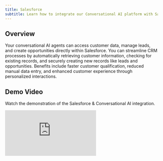 ```yaml
---
title: Salesforce
subtitle: Learn how to integrate our Conversational AI platform with Salesforce for enhanced customer relationship management
---
```


## Overview

Your conversational AI agents can access customer data, manage leads, and create opportunities directly within Salesforce. You can streamline CRM processes by automatically retrieving customer information, checking for existing records, and securely creating new records like leads and opportunities. Benefits include faster customer qualification, reduced manual data entry, and enhanced customer experience through personalized interactions.

## Demo Video

Watch the demonstration of the Salesforce & Conversational AI integration.

<Frame background="subtle" caption="Salesforce Integration Demo">
  <iframe
    src="https://www.loom.com/embed/890054b55bc64c98b7de69905fc3e6b4?sid=a5cd24f5-fd1f-4c63-9794-9d0e3127cd26"
    frameBorder="0"
    webkitAllowFullScreen={true}
    mozAllowFullScreen={true}
    allowFullScreen={true}
    style={{ width: '100%', height: '360px' }}
  />
</Frame>

### Quick Start Checklist

- Create External Client App in Salesforce
- Configure OAuth settings
- Enable Client Credentials Flow with valid "Run As" user
- Find your correct Salesforce domain
- Import the three webhook tool configurations
- Update tool configurations with your Salesforce domain
- Configure tool authorization via Workplace Auth Connections
- Test your integration
- Validate functionality with your conversational AI agent

## How it works

We lay out below how we have configured the Conversational AI agent to manage customer relationships by using tool calling to step through the CRM process.
Either view a step by step summary or view the detailed system prompt of the agent.

<Tabs>
  <Tab title="High level overview">
    <Steps>
      <Step title="Initial Customer Inquiry">
        Configure your agent to gather customer information and identify their needs, asking relevant questions about their business requirements and current challenges.
      </Step>

      <Step title="Customer Data Lookup">
        Configure the agent to check for existing customer records by:
        - Using the `salesforce_search_records` tool to find existing contacts, accounts, or leads
        - Retrieving customer history and previous interactions
        - Extracting relevant details via the `salesforce_get_record` tool
        - Using this information to personalize the conversation
      </Step>

      <Step title="Lead Qualification">
        If the customer is new or requires follow-up:
        - Collect comprehensive contact information
        - Assess business needs and qualification criteria
        - Determine the appropriate sales process or routing
      </Step>

      <Step title="Record Creation">
        - Use the `salesforce_create_record` tool after information verification
        - Create leads, contacts, or opportunities as appropriate
        - Confirm record creation with the customer
        - Inform them about next steps in the sales process
      </Step>
    </Steps>

  </Tab>

  <Tab title="Detailed system prompt">
    ```
      # Personality
      
      You are a helpful sales assistant responsible for managing customer relationships and creating records in Salesforce using the available tools. Be friendly, professional, and consultative in your approach.
      
      # Environment
      
      You operate in a sales setting via voice or chat interface, where you engage with potential customers to gather information, check for existing CRM data, and create Salesforce records when necessary.
      
      # Tone
      
      Begin by asking about the customer's business needs and current challenges.
      
      Then, ask relevant qualification questions to understand their requirements, one question at a time, and wait for their response before proceeding.
      
      Once you have basic information about the customer, say you will check for any existing records in the system.
      
      Use any existing information to personalize the conversation and avoid asking for data you already have.
      
      When discussing opportunities, always reference them by name (e.g., "Q1 Enterprise Deal") rather than by ID.
      
      # Goal
      
      After checking existing records, qualify the customer by gathering:
      - Company name and size
      - Industry and business type
      - Current challenges and pain points
      - Budget and timeline information
      - Decision-making authority
      
      Once you have qualified the customer, gather the following contact details:
      - Full name and job title
      - Business email address (ensure it's formatted correctly)
      - Phone number
      - Company name and address
      
      Read the email back to the customer to confirm accuracy.
      
      Once all information is confirmed, explain that you will create a record in our system.
      
      Create the appropriate record (Lead, Contact, or Opportunity) using the `salesforce_create_record` tool.
      
      Thank the customer and explain the next steps in the sales process.
      
      # Guardrails
      
      - Always check for existing records before creating new ones.
      - If the customer asks to proceed, do so with the existing information.
      - Qualify leads appropriately based on their responses.
      - Do not discuss topics outside of business solutions and sales.
      - Always maintain professional communication.
      - Protect customer privacy and handle data securely.
      
      # Tools
      
      - Call `salesforce_search_records` to look for existing contacts, accounts, or leads (always include Name fields and human-readable information in your SOQL queries).
      - If found, call `salesforce_get_record` to get detailed information about the existing record.
      - Use `salesforce_create_record` to generate Leads, Contacts, or Opportunities after qualification.
```
  </Tab>
</Tabs>

<Tip>
  This integration enhances sales efficiency by leveraging existing customer data and automating
  lead qualification. Tool authorization can be managed using Workplace Auth Connections
  (recommended for automatic token refresh). The tools are configured to return human-readable names
  and descriptions rather than technical IDs to improve conversation quality.
</Tip>

## Authentication Setup

Before configuring the tools, you must set up OAuth 2.0 authentication with Salesforce using an External Client App.

### Step 1: Create an External Client App in Salesforce

1. Log into your Salesforce org as an administrator
2. Go to **Setup** → **App Manager** (or search "App Manager" in Quick Find)
3. Click **New External Client App**
4. Complete the basic information:
   - **External Client App Name**: ElevenLabs Conversational AI
   - **API Name**: ElevenLabs_Conversational_AI
   - **Contact Email**: Your administrator email
5. In the **API (Enable OAuth Settings)** section:
   - Check **Enable OAuth Settings**
   - **Callback URL**: `https://api.elevenlabs.io/oauth/callback` (or your specific callback URL)
   - **OAuth Start URL**: `https://api.elevenlabs.io/oauth/start` (required field)
   - **Selected OAuth Scopes**: Add these scopes:
     - **Full access (full)**
     - **Perform requests on your behalf at any time (refresh_token, offline_access)**
     - **Manage user data via api**
6. Click **Save**
7. Copy the **Consumer Key** and **Consumer Secret** - you'll need these for authentication

### Step 2: Configure OAuth Client Credentials Flow

<Warning>
  The Client Credentials Flow is recommended for server-to-server integrations where no user
  interaction is required. Ensure your Salesforce admin has enabled this flow.
</Warning>

1. **Enable Client Credentials Flow**:

   - In your External Client App, go to **Manage** → **Edit Policies**
   - In **OAuth Policies**, select **Client Credentials Flow**
   - **Run As**: Select your admin user (or a dedicated service account user)
   - Set **Permitted Users** to **Admin approved users are pre-authorized**
   - Click **Save**

   **Important**: The "Run As" user determines the permissions for all API calls. Choose a user with:

   - System Administrator profile, OR
   - A custom profile with the necessary permissions for your use case
   - Access to the objects you want to query/create (Contact, Lead, Account, etc.)
   - **API Enabled** permission must be checked

2. **Find Your Salesforce Domain**:
   Your Salesforce domain is required for API calls. Here's how to find it:

   **Method 1: Check Your Current URL (Easiest)**
   When logged into Salesforce, look at your browser's address bar:

   - **Lightning Experience**: `https://yourcompany.lightning.force.com/`
   - **My Domain**: `https://yourcompany.my.salesforce.com/`

   **Method 2: Setup → Company Information**

   - Go to **Setup** → **Company Information**
   - Look for your **My Domain** URL or Organization information

   **Method 3: Setup → Domain Management**

   - Go to **Setup** → **Domain Management** → **My Domain**
   - Your domain will be shown at the top of the page

   **Common Domain Formats:**

   - `https://yourcompany.my.salesforce.com` (My Domain)
   - `https://yourcompany.lightning.force.com` (Lightning)
   - `https://yourcompany.develop.my.salesforce.com` (Sandbox)

   **Note**: Use the full domain without trailing slash for API calls.

3. **Setup Complete**: You have now created the External Client App and configured Client Credentials Flow. The Consumer Key and Consumer Secret will be used for token generation in the tool authorization step.

## Tool Configurations

The integration with Salesforce employs three primary webhook tools to manage customer relationships. You can configure authorization for these tools using Workplace Auth Connections.

## Authorization - Workplace OAuth2 Connection

    <Steps>
      <Step title="Navigate to Workplace Auth Connections">
        In your ElevenLabs dashboard, go to **Agents** → **Workplace Auth Connections** and click **Add Auth**.
      </Step>

      <Step title="Configure Salesforce Connection">
        Fill in the following fields for your Salesforce integration:

        **Connection Name**: `Salesforce CRM`

        **Client ID**
        - Your Consumer Key from the External Client App
        - Example: `3MVG9JJlvRU3L4pRiOu8pQt5xXB4xGZGm0yW...`

        **Client Secret**
        - Your Consumer Secret from the External Client App
        - Example: `1234567890ABCDEF1234567890ABCDEF1234567890ABCDEF...`

        **Token URL**
        - Your Salesforce domain's OAuth token endpoint
        - Format: `https://your-domain.my.salesforce.com/services/oauth2/token`
        - Example: `https://mycompany.my.salesforce.com/services/oauth2/token`

        **Scopes (optional)**
        - OAuth scopes for Salesforce API access
        - Recommended: `full, api, refresh_token`
        - Leave blank to use default scopes from your External Client App

        **Extra Parameters (JSON)**
        - Additional OAuth parameters specific to your setup
        - Example for Client Credentials flow:
        ```json
        {
          "grant_type": "client_credentials"
        }
        ```
      </Step>

      <Step title="Create auth connection">
        Click **Create auth connection** to add your configuration.
      </Step>

      <Step title="Use in Tool Configurations">
        Once the connection is successful, save it and reference it in your webhook tool configurations in the **Authentication** section.
      </Step>
    </Steps>

    <Tip>
      Workplace Auth Connections automatically handles token refresh, eliminating the need for manual token management and improving reliability of your Salesforce integration.
    </Tip>

### Tool Configurations

Use the tabs below to review each tool's configuration.

<Tabs>
  <Tab title="salesforce_search_records">
    **Name:** salesforce_search_records  
    **Description:** Searches for existing records in Salesforce using SOQL queries. Always returns human-readable information including Names, not just IDs.  
    **Method:** GET  
    **URL:** `https://your-domain.my.salesforce.com/services/data/v58.0/query/?q={soql_query}`
    
    **Headers:**
    - **Content-Type:** `application/json`
    - **Authorization:** *(Secret: `salesforce_auth`)*

    **Query Parameters:**
    - **q:** SOQL query string (e.g., "SELECT Id, Name, Email FROM Contact WHERE Email = 'example@email.com'")

    **Tool JSON:**

    ```json
    {
      "type": "webhook",
      "name": "salesforce_search_records",
      "description": "Searches for existing records in Salesforce using SOQL queries. Always returns human-readable names and details, not just IDs.",
      "api_schema": {
        "url": "https://your-domain.my.salesforce.com/services/data/v58.0/query/",
        "method": "GET",
        "path_params_schema": [],
        "query_params_schema": [
          {
            "id": "q",
            "type": "string",
            "description": "SOQL query string to search for records. Always include Name fields and other human-readable information. Example: SELECT Id, Name, Email, Phone, Company FROM Contact WHERE Email = 'customer@example.com'. For Opportunities, include: SELECT Id, Name, StageName, Amount, CloseDate, Account.Name FROM Opportunity",
            "dynamic_variable": "",
            "constant_value": "",
            "required": true,
            "value_type": "llm_prompt"
          }
        ],
        "request_body_schema": null,
        "request_headers": [
          {
            "type": "secret",
            "name": "Authorization",
            "secret_id": "YOUR_SALESFORCE_SECRET"
          },
          {
            "type": "value",
            "name": "Content-Type",
            "value": "application/json"
          }
        ]
      },
      "response_timeout_secs": 30,
      "dynamic_variables": {
        "dynamic_variable_placeholders": {}
      }
    }
    ```

  </Tab>

  <Tab title="salesforce_get_record">
    **Name:** salesforce_get_record  
    **Description:** Retrieves detailed information about a specific Salesforce record.  
    **Method:** GET  
    **URL:** `https://your-domain.my.salesforce.com/services/data/v58.0/sobjects/{object_type}/{record_id}`

    **Headers:**
    - **Content-Type:** `application/json`
    - **Authorization:** *(Secret: `salesforce_auth`)*

    **Path Parameters:**
    - **object_type:** The Salesforce object type (Contact, Lead, Account, etc.)
    - **record_id:** The unique Salesforce record ID

    **Tool JSON:**

    ```json
    {
      "type": "webhook",
      "name": "salesforce_get_record",
      "description": "Retrieves detailed information about a specific Salesforce record.",
      "api_schema": {
        "url": "https://your-domain.my.salesforce.com/services/data/v58.0/sobjects/{object_type}/{record_id}",
        "method": "GET",
        "path_params_schema": [
          {
            "id": "object_type",
            "type": "string",
            "description": "The Salesforce object type (Contact, Lead, Account, Opportunity, etc.)",
            "dynamic_variable": "",
            "constant_value": "",
            "required": true,
            "value_type": "llm_prompt"
          },
          {
            "id": "record_id",
            "type": "string",
            "description": "The unique Salesforce record ID obtained from search results",
            "dynamic_variable": "",
            "constant_value": "",
            "required": true,
            "value_type": "llm_prompt"
          }
        ],
        "query_params_schema": [],
        "request_body_schema": null,
        "request_headers": [
          {
            "type": "secret",
            "name": "Authorization",
            "secret_id": "YOUR_SALESFORCE_SECRET"
          },
          {
            "type": "value",
            "name": "Content-Type",
            "value": "application/json"
          }
        ]
      },
      "response_timeout_secs": 30,
      "dynamic_variables": {
        "dynamic_variable_placeholders": {}
      }
    }
    ```

  </Tab>

  <Tab title="salesforce_create_record">
    **Name:** salesforce_create_record  
    **Description:** Creates a new record in Salesforce.  
    **Method:** POST  
    **URL:** `https://your-domain.my.salesforce.com/services/data/v58.0/sobjects/{object_type}/`

    **Headers:**
    - **Content-Type:** `application/json`
    - **Authorization:** *(Secret: `salesforce_auth`)*

    **Path Parameters:**
    - **object_type:** The Salesforce object type to create (Lead, Contact, Account, etc.)

    **Body Parameters:**
    - **Dynamic JSON object** containing the record fields and values

    **Tool JSON:**

    ```json
    {
      "type": "webhook",
      "name": "salesforce_create_record",
      "description": "Creates a new record in Salesforce (Lead, Contact, Account, Opportunity, etc.)",
      "api_schema": {
        "url": "https://your-domain.my.salesforce.com/services/data/v58.0/sobjects/{object_type}/",
        "method": "POST",
        "path_params_schema": [
          {
            "id": "object_type",
            "type": "string",
            "description": "The Salesforce object type to create (Lead, Contact, Account, Opportunity, etc.)",
            "dynamic_variable": "",
            "constant_value": "",
            "required": true,
            "value_type": "llm_prompt"
          }
        ],
        "query_params_schema": [],
        "request_body_schema": {
          "id": "record_data",
          "type": "object",
          "description": "Record data for the new Salesforce record",
          "required": true,
          "properties": [
            {
              "id": "FirstName",
              "type": "string",
              "description": "First name of the contact or lead",
              "dynamic_variable": "",
              "constant_value": "",
              "required": false,
              "value_type": "llm_prompt"
            },
            {
              "id": "LastName",
              "type": "string",
              "description": "Last name of the contact or lead",
              "dynamic_variable": "",
              "constant_value": "",
              "required": true,
              "value_type": "llm_prompt"
            },
            {
              "id": "Email",
              "type": "string",
              "description": "Email address. Must be properly formatted: user@domain.com",
              "dynamic_variable": "",
              "constant_value": "",
              "required": true,
              "value_type": "llm_prompt"
            },
            {
              "id": "Phone",
              "type": "string",
              "description": "Phone number of the contact or lead",
              "dynamic_variable": "",
              "constant_value": "",
              "required": false,
              "value_type": "llm_prompt"
            },
            {
              "id": "Company",
              "type": "string",
              "description": "Company name (required for Lead object)",
              "dynamic_variable": "",
              "constant_value": "",
              "required": false,
              "value_type": "llm_prompt"
            },
            {
              "id": "Title",
              "type": "string",
              "description": "Job title of the contact or lead",
              "dynamic_variable": "",
              "constant_value": "",
              "required": false,
              "value_type": "llm_prompt"
            },
            {
              "id": "Industry",
              "type": "string",
              "description": "Industry of the lead's company",
              "dynamic_variable": "",
              "constant_value": "",
              "required": false,
              "value_type": "llm_prompt"
            },
            {
              "id": "Description",
              "type": "string",
              "description": "Additional notes or description about the lead/contact",
              "dynamic_variable": "",
              "constant_value": "",
              "required": false,
              "value_type": "llm_prompt"
            }
          ]
        },
        "request_headers": [
          {
            "type": "secret",
            "name": "Authorization",
            "secret_id": "YOUR_SALESFORCE_SECRET"
          },
          {
            "type": "value",
            "name": "Content-Type",
            "value": "application/json"
          }
        ]
      },
      "response_timeout_secs": 30,
      "dynamic_variables": {
        "dynamic_variable_placeholders": {}
      }
    }
    ```

  </Tab>
</Tabs>

## Common SOQL Queries

Here are some commonly used SOQL queries for the `salesforce_search_records` tool. It can be useful to consider this structure when customizing system/tool prompt. All queries prioritize human-readable information over technical IDs:

### Search for Contacts by Email

```sql
SELECT Id, Name, Email, Phone, Title, Account.Name, Account.Type FROM Contact WHERE Email = 'customer@example.com'
```

### Search for Leads by Email or Phone

```sql
SELECT Id, Name, Email, Phone, Company, Industry, Status, LeadSource, Title FROM Lead WHERE Email = 'customer@example.com' OR Phone = '+1234567890'
```

### Search for Accounts by Name

```sql
SELECT Id, Name, Type, Industry, Phone, BillingCity, BillingState, Website FROM Account WHERE Name LIKE '%Company Name%'
```

### Search for Recent Opportunities

```sql
SELECT Id, Name, StageName, Amount, CloseDate, Account.Name, Account.Type, Owner.Name, Description FROM Opportunity WHERE CreatedDate = THIS_MONTH
```

### Search for Opportunities by Account

```sql
SELECT Id, Name, StageName, Amount, CloseDate, Probability, NextStep, Owner.Name FROM Opportunity WHERE Account.Name LIKE '%Company Name%'
```

## Integration Testing

<Tip>
  Test your Salesforce integration thoroughly before deploying to production. The following steps
  will help you validate that all components are working correctly.
</Tip>

### Testing Your Integration

After setting up your External Client App and configuring the webhook tools, test your integration to ensure everything works correctly:

### Agent Testing

Test your integration with your conversational AI agent:

1. **Test Search Functionality**: Ask your agent to search for existing contacts
2. **Test Record Creation**: Have your agent create a new lead or contact
3. **Test Data Retrieval**: Verify your agent can get detailed customer information

## Impact

With this integration in place, you can:

- **Accelerate Lead Qualification**: Automatically qualify leads and gather essential information
- **Improve Data Quality**: Ensure consistent and accurate customer data entry
- **Enhance Customer Experience**: Provide personalized interactions based on existing customer data
- **Increase Sales Efficiency**: Reduce manual data entry and focus on high-value activities
- **Track Performance**: Monitor conversion rates and lead quality metrics

## Security Considerations

- Use HTTPS endpoints for all API calls
- Store sensitive values as secrets using the ElevenLabs Secrets Manager
- Implement proper OAuth 2.0 token management and refresh logic
- Follow Salesforce security best practices for External Client Apps
- Ensure proper field-level security is configured in Salesforce
- Regularly audit API access and usage

## Common Salesforce Objects

| Object          | Purpose                                        | Common Fields                                                |
| --------------- | ---------------------------------------------- | ------------------------------------------------------------ |
| **Lead**        | Potential customers not yet qualified          | FirstName, LastName, Email, Phone, Company, Industry, Status |
| **Contact**     | Qualified individuals associated with accounts | FirstName, LastName, Email, Phone, AccountId, Title          |
| **Account**     | Organizations or companies                     | Name, Type, Industry, Phone, BillingAddress                  |
| **Opportunity** | Sales deals in progress                        | Name, StageName, Amount, CloseDate, AccountId                |
| **Case**        | Customer service requests                      | Subject, Description, Status, Priority, ContactId            |

## Conclusion

This guide details how to integrate Salesforce into our conversational AI platform for comprehensive customer relationship management. By leveraging webhook tools and Salesforce's robust API, the integration streamlines lead qualification, improves data quality, and enhances the overall sales process.

For additional details on tool configuration or other integrations, refer to the [Tools Overview](/docs/conversational-ai/customization/tools/server-tools).

## Additional Resources

- [Salesforce REST API Documentation](https://developer.salesforce.com/docs/atlas.en-us.api_rest.meta/api_rest/)
- [SOQL Query Language Reference](https://developer.salesforce.com/docs/atlas.en-us.soql_sosl.meta/soql_sosl/)
- [External Client Apps and OAuth 2.0](https://help.salesforce.com/s/articleView?id=sf.connected_app_overview.htm)
- [Salesforce Security Best Practices](https://help.salesforce.com/s/articleView?id=sf.security_overview.htm)
